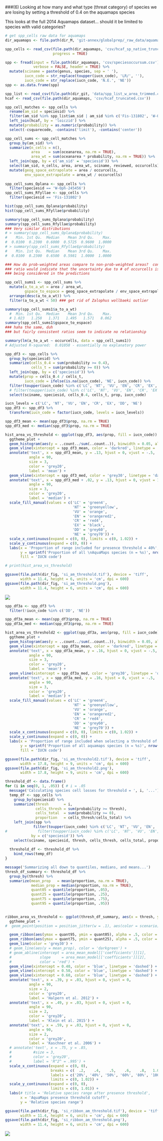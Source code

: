 ###(6) Looking at how many and what type (threat category) of species we are losing by setting a threshold of 0.4 on the aquamaps species

This looks at the full 2014 Aquamaps dataset... should it be limited to species with valid categories?

```r

# get spp_cells raw data for aquamaps
dir_aquamaps <- file.path(dir_M, 'git-annex/globalprep/_raw_data/aquamaps/d2015')

spp_cells <- read_csv(file.path(dir_aquamaps, 'csv/hcaf_sp_native_trunc.csv'),
                      progress = TRUE)

spp <- fread(input = file.path(dir_aquamaps, 'csv/speciesoccursum.csv'), 
             verbose = FALSE, header = TRUE) %>%
  mutate(sciname = paste(genus, species, sep = ' '),
         iucn_code = str_replace(toupper(iucn_code), 'LR/', ''),
         iucn_code = str_replace(iucn_code, 'N.E.', 'NE'))
spp <- as.data.frame(spp)

```

``` r
spp_list <- read_csv(file.path(dir_git, 'data/spp_list_w_area_trimmed.csv'))
hcaf <- read_csv(file.path(dir_aquamaps, 'csv/hcaf_truncated.csv'))

spp_cell_matches <- spp_cells %>%
  rename(am_sid = speciesid) %>%
  filter(am_sid %in% spp_list$am_sid | am_sid %in% c('Fis-131802', 'W-Oph-245456')) %>%
  left_join(hcaf, by = 'loiczid') %>%
  mutate(probability = as.numeric(probability)) %>%
  select(-csquarecode, -contains('limit'), -contains('center'))

spp_cell_sums <- spp_cell_matches %>%
  group_by(am_sid) %>%
  summarize(n_cells = n(),
            area    = sum(oceanarea, na.rm = TRUE),
            area_wt = sum(oceanarea * probability, na.rm = TRUE)) %>%
  left_join(spp, by = c('am_sid' = 'speciesid')) %>%
  select(am_sid, n_cells, area, area_wt, sciname, reviewed, occurcells) %>%
  mutate(geog_space_extrapolate = area / occurcells,
         env_space_extrapolate = area_wt / occurcells)
  
spp_cell_sums_Oplana <- spp_cells %>%
  filter(speciesid == 'W-Oph-245456')
spp_cell_sums_Rfyllae <- spp_cells %>%
  filter(speciesid == 'Fis-131802')

hist(spp_cell_sums_Oplana$probability)
hist(spp_cell_sums_Rfyllae$probability)

summary(spp_cell_sums_Oplana$probability)
summary(spp_cell_sums_Rfyllae$probability)
### Very similar distributions
# > summary(spp_cell_sums_Oplana$probability)
#    Min. 1st Qu.  Median    Mean 3rd Qu.    Max. 
#  0.0100  0.2300  0.6000  0.5725  0.9600  1.0000 
# > summary(spp_cell_sums_Rfyllae$probability)
#    Min. 1st Qu.  Median    Mean 3rd Qu.    Max. 
#  0.0100  0.2300  0.6500  0.5981  1.0000  1.0000 

### How do prob-weighted areas compare to non-prob-weighted areas?  consistent 
### ratio would indicate that the uncertainty due to # of occurcells is not
### being considered in the predictions

spp_cell_sums1 <- spp_cell_sums %>%
  mutate(a_to_a_wt = area / area_wt,
         gspace_to_espace = geog_space_extrapolate / env_space_extrapolate) %>%
  arrange(desc(a_to_a_wt)) %>%
  filter(a_to_a_wt < 50) ### get rid of Zalophus wollbaeki outlier

summary(spp_cell_sums1$a_to_a_wt)
  #  Min. 1st Qu.  Median    Mean 3rd Qu.    Max. 
  # 1.023   1.258   1.371   1.495   1.571   8.062 
summary(spp_cell_sums1$gspace_to_espace)
### haha the same, duh
### but fairly consistent ratios seem to indicate no relationship

summary(lm(a_to_a_wt ~ occurcells, data = spp_cell_sums1))
# Adjusted R-squared:  0.01058 - essentially no explanatory power
```

```r

spp_df3 <- spp_cells %>%
  group_by(speciesid) %>%
  summarize(cells_0.4 = sum(probability >= 0.4),
            cells_t = sum(probability >= 0)) %>%
  left_join(spp, by = c('speciesid')) %>%
  mutate(prop = cells_0.4 / cells_t,
         iucn_code = ifelse(is.na(iucn_code), 'NE', iucn_code)) %>%
  filter(toupper(iucn_code) %in% c('LC', 'NT', 'VU', 'EN', 'CR', 'EX', 'DD', 'NE')) %>%
  # filter(toupper(iucn_code) %in% c('LC', 'NT', 'VU', 'EN', 'CR', 'EX')) %>%
  select(sciname, speciesid, cells_0.4, cells_t, prop, iucn_code)

iucn_levels = c('LC', 'NT', 'VU', 'EN', 'CR', 'EX', 'DD', 'NE')
spp_df3 <- spp_df3 %>% 
  transform(iucn_code = factor(iucn_code, levels = iucn_levels))

spp_df3_mean <- mean(spp_df3$prop, na.rm = TRUE)
spp_df3_med <- median(spp_df3$prop, na.rm = TRUE)

hist_area_vs_threshold <- ggplot(spp_df3, aes(prop, fill = iucn_code)) + 
  ggtheme_plot + 
  geom_histogram(aes(y = ..count../sum(..count..)), binwidth = 0.05, alpha = .7) + 
  geom_vline(xintercept = spp_df3_mean, color = 'darkred', linetype = 'dashed') + 
  annotate('text', x = spp_df3_mean, y = .13, hjust = 0, vjust = -.5,
           angle = 90, 
           size = 3, 
           color = 'grey20',
           label = 'mean') + 
  geom_vline(xintercept = spp_df3_med, color = 'grey30', linetype = 'dashed') + 
  annotate('text', x = spp_df3_med + .02, y = .13, hjust = 0, vjust = 1,
           angle = 90, 
           size = 3, 
           color = 'grey20',
           label = 'median') + 
  scale_fill_manual(values = c('LC' = 'green4', 
                               'NT' = 'greenyellow', 
                               'VU' = 'orange', 
                               'EN' = 'orangered2', 
                               'CR' = 'red4',
                               'EX' = 'black',
                               'DD' = 'grey60',
                               'NE' = 'grey70')) +
  scale_x_continuous(expand = c(0, 0), limits = c(0, 1.02)) +
  scale_y_continuous(expand = c(0, 0)) +
  labs(x = 'Proportion of range included for presence threshold = 40%', 
       y = sprintf('Proportion of all \nAquaMaps species (n = %s)', nrow(spp)),
       fill = 'IUCN code')

# print(hist_area_vs_threshold)

ggsave(file.path(dir_fig, 'si_am_threshold.tif'), device = 'tiff', 
       width = 11.4, height = 6, units = 'cm', dpi = 600)
ggsave(file.path(dir_fig, 'si_am_threshold.png'), 
       width = 11.4, height = 6, units = 'cm', dpi = 600)

```

![](../figures/si_am_threshold.png)

```r

spp_df3a <- spp_df3 %>% 
  filter(!iucn_code %in% c('DD', 'NE'))

spp_df3a_mean <- mean(spp_df3$prop, na.rm = TRUE)
spp_df3a_med <- median(spp_df3$prop, na.rm = TRUE)

hist_area_vs_threshold2 <- ggplot(spp_df3a, aes(prop, fill = iucn_code)) + 
  ggtheme_plot + 
  geom_histogram(aes(y = ..count../sum(..count..)), binwidth = 0.05, alpha = .7) + 
  geom_vline(xintercept = spp_df3a_mean, color = 'darkred', linetype = 'dashed') + 
  annotate('text', x = spp_df3a_mean, y = .16, hjust = 0, vjust = -.5,
           angle = 90, 
           size = 3, 
           color = 'grey20',
           label = 'mean') + 
  geom_vline(xintercept = spp_df3a_med, color = 'grey30', linetype = 'dashed') + 
  annotate('text', x = spp_df3a_med, y = .16, hjust = 0, vjust = -.5,
           angle = 90, 
           size = 3, 
           color = 'grey20',
           label = 'median') + 
  scale_fill_manual(values = c('LC' = 'green4', 
                               'NT' = 'greenyellow', 
                               'VU' = 'orange', 
                               'EN' = 'orangered2', 
                               'CR' = 'red4',
                               'DD' = 'grey60',
                               'NE' = 'grey70')) +
  scale_x_continuous(expand = c(0, 0), limits = c(0, 1.02)) +
  scale_y_continuous(expand = c(0, 0)) +
  labs(x = 'Proportion of range included when selecting a threshold of 40%', 
       y = sprintf('Proportion of all aquamaps species (n = %s)', nrow(spp_df3a)),
       fill = 'IUCN code')

ggsave(file.path(dir_fig, 'si_am_threshold2.tif'), device = 'tiff', 
       width = 17.8, height = 9, units = 'cm', dpi = 600)
ggsave(file.path(dir_fig, 'si_am_threshold2.png'), 
       width = 17.8, height = 9, units = 'cm', dpi = 600)

```

<!--![](../figures/si_am_threshold2.png)-->


```r

threshold_df <- data.frame()
for (i in seq(0, 1, .05)) { # i = .05
  message('Calculating species cell losses for threshold = ', i, '...')
  temp_df <- spp_cells %>%
    group_by(speciesid) %>%
    summarize(thresh       = i,
              cells_thresh = sum(probability >= thresh),
              cells_total  = sum(probability >= 0),
              proportion   = cells_thresh/cells_total) %>%
    left_join(spp %>%
             filter(toupper(iucn_code) %in% c('LC', 'NT', 'VU', 'EN', 'CR', 'EX', 'DD', 'NE')),
#              filter(toupper(iucn_code) %in% c('LC', 'NT', 'VU', 'EN', 'CR', 'EX')), 
            by = c('speciesid')) %>%
    select(sciname, speciesid, thresh, cells_thresh, cells_total, proportion, iucn_code)
  
  threshold_df <- threshold_df %>%
    bind_rows(temp_df)
}

message('Summarizing all down to quantiles, medians, and means...')
thresh_df_summary <- threshold_df %>%
  group_by(thresh) %>%
  summarize(mean_prop   = mean(proportion, na.rm = TRUE),
            median_prop = median(proportion, na.rm = TRUE),
            quant05 = quantile(proportion, .05),
            quant25 = quantile(proportion, .25),
            quant75 = quantile(proportion, .75),
            quant95 = quantile(proportion, .95))
            
```


```r

ribbon_area_vs_threshold <- ggplot(thresh_df_summary, aes(x = thresh, y = median_prop)) + 
  ggtheme_plot + 
#  geom_point(position = position_jitter(w = .1), aes(color = scenario), alpha = .5) +

  geom_ribbon(aes(ymax = quant95, ymin = quant05), alpha = .5, color = NA, fill = '#b8b8e1') +
  geom_ribbon(aes(ymax = quant75, ymin = quant25), alpha = .5, color = NA, fill = '#4d4dac') +
  geom_line(color = 'grey30') + 
  # geom_line(aes(y = mean_prop), color = 'darkgreen') + 
  # geom_abline(intercept = area_mean_model[['coefficients']][1],
  #             slope     = area_mean_model[['coefficients']][2],
  #             color = 'red') + 
  geom_vline(xintercept = 0.40, color = 'blue', linetype = 'dashed') +
  geom_vline(xintercept = 0.50, color = 'blue', linetype = 'dashed') +
  geom_vline(xintercept = 0.60, color = 'blue', linetype = 'dashed') +
  annotate('text', x = .39, y = .03, hjust = 0, vjust = 0,
           angle = 90, 
           size = 2, 
           color = 'grey20',
           label = 'Halpern et al. 2012') + 
  annotate('text', x = .49, y = .03, hjust = 0, vjust = 0,
           angle = 90, 
           size = 2, 
           color = 'grey20',
           label = 'Klein et al. 2015') + 
  annotate('text', x = .59, y = .03, hjust = 0, vjust = 0,
           angle = 90, 
           size = 2, 
           color = 'grey20',
           label = 'Kaschner et al. 2006') + 
  # annotate('text', x = .75, y = .85,
  #          #size = 3, 
  #          color = 'grey20',
  #          label = 'R^2^ = .995') + 
  scale_x_continuous(expand = c(0, 0), 
                     breaks = c(  .2,    .4,    .5,    .6,    .8,   1.0),
                     labels = c('20%', '40%', '50%', '60%', '80%', '100%'),
                     limits = c(0, 1.02)) +
  scale_y_continuous(expand = c(0, 0),
                     limits = c(0, 1.01)) +
  labs(# title = 'Relative species range after presence threshold',
       x = 'AquaMaps presence threshold cutoff', 
       y = 'Relative species range')

ggsave(file.path(dir_fig, 'si_ribbon_am_threshold.tif'), device = 'tiff', 
       width = 11.4, height = 6, units = 'cm', dpi = 600)
ggsave(file.path(dir_fig, 'si_ribbon_am_threshold.png'), 
       width = 11.4, height = 6, units = 'cm', dpi = 600)

```

![](../figures/si_ribbon_am_threshold.png)

